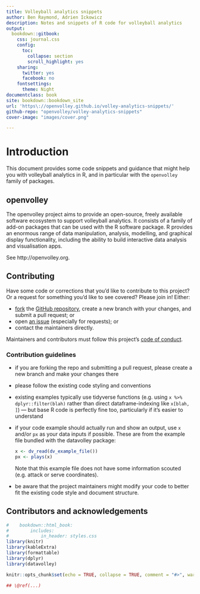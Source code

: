 ```yaml
---
title: Volleyball analytics snippets
author: Ben Raymond, Adrien Ickowicz
description: Notes and snippets of R code for volleyball analytics
output:
  bookdown::gitbook:
    css: journal.css
    config:
      toc:
        collapse: section
        scroll_highlight: yes
    sharing:
      twitter: yes
      facebook: no
    fontsettings:
      theme: Night
documentclass: book
site: bookdown::bookdown_site
url: 'https\://openvolley.github.io/volley-analytics-snippets/'
github-repo: "openvolley/volley-analytics-snippets"
cover-image: "images/cover.png"

---
```


# Introduction

This document provides some code snippets and guidance that might help you with volleyball analytics in R, and in particular with the `openvolley` family of packages.

## openvolley {-}

The openvolley project aims to provide an open-source, freely available software ecosystem to support volleyball analytics. It consists of a family of add-on packages that can be used with the R software package. R provides an enormous range of data manipulation, analysis, modelling, and graphical display functionality, including the ability to build interactive data analysis and visualisation apps.

See http://openvolley.org.

## Contributing {-}

Have some code or corrections that you'd like to contribute to this project? Or a request for something you'd like to see covered? Please join in! Either:

- [fork](https://help.github.com/articles/fork-a-repo/) the [GitHub repository](https://github.com/openvolley/volley-analytics-snippets), create a new branch with your changes, and submit a pull request; or
- open [an issue](https://github.com/openvolley/volley-analytics-snippets/issues) (especially for requests); or
- contact the maintainers directly.

Maintainers and contributors must follow this project's [code of conduct](https://github.com/openvolley/volley-analytics-snippets/blob/master/CODE_OF_CONDUCT.md).

### Contribution guidelines {-}

- if you are forking the repo and submitting a pull request, please create a new branch and make your changes there
- please follow the existing code styling and conventions
- existing examples typically use tidyverse functions (e.g. using `x %>% dplyr::filter(blah)` rather than direct dataframe-indexing like `x[blah, ]`) --- but base R code is perfectly fine too, particularly if it's easier to understand
- if your code example should actually run and show an output, use `x` and/or `px` as your data inputs if possible. These are from the example file bundled with the datavolley package:
  ```r
  x <- dv_read(dv_example_file())
  px <- plays(x)
  ```
  Note that this example file does not have some information scouted (e.g. attack or serve coordinates).
- be aware that the project maintainers might modify your code to better fit the existing code style and document structure.

## Contributors and acknowledgements




```r
#    bookdown::html_book:
#        includes:
#            in_header: styles.css
library(knitr)
library(kableExtra)
library(formattable)
library(dplyr)
library(datavolley)

knitr::opts_chunk$set(echo = TRUE, collapse = TRUE, comment = "#>", warning = FALSE, message = FALSE)

## \@ref(...)

```
